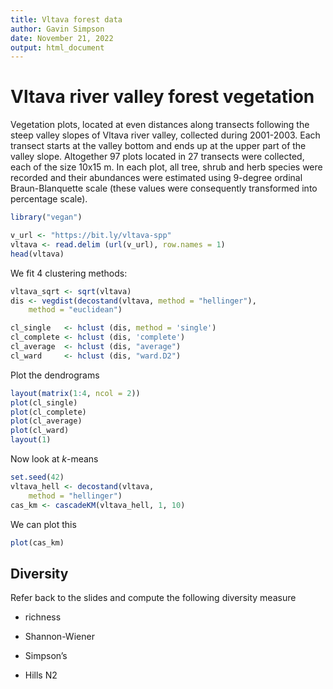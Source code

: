 ```yaml
---
title: Vltava forest data
author: Gavin Simpson
date: November 21, 2022
output: html_document
---
```

# Vltava river valley forest vegetation

Vegetation plots, located at even distances along transects following the steep valley slopes of Vltava river valley, collected during 2001-2003. Each transect starts at the valley bottom and ends up at the upper part of the valley slope. Altogether 97 plots located in 27 transects were collected, each of the size 10x15 m. In each plot, all tree, shrub and herb species were recorded and their abundances were estimated using 9-degree ordinal Braun-Blanquette scale (these values were consequently transformed into percentage scale).

```r
library("vegan")

v_url <- "https://bit.ly/vltava-spp"
vltava <- read.delim (url(v_url), row.names = 1)
head(vltava)
```

We fit 4 clustering methods:

```r
vltava_sqrt <- sqrt(vltava)
dis <- vegdist(decostand(vltava, method = "hellinger"),
    method = "euclidean")

cl_single   <- hclust (dis, method = 'single')
cl_complete <- hclust (dis, 'complete')
cl_average  <- hclust (dis, "average")
cl_ward     <- hclust (dis, "ward.D2")
```

Plot the dendrograms

```r
layout(matrix(1:4, ncol = 2))
plot(cl_single)
plot(cl_complete)
plot(cl_average)
plot(cl_ward)
layout(1)
```

Now look at *k*-means

```r
set.seed(42)
vltava_hell <- decostand(vltava,
    method = "hellinger")
cas_km <- cascadeKM(vltava_hell, 1, 10)
```

We can plot this

```r
plot(cas_km)
```

## Diversity

Refer back to the slides and compute the following diversity measure

* richness

* Shannon-Wiener

* Simpson's

* Hills N2